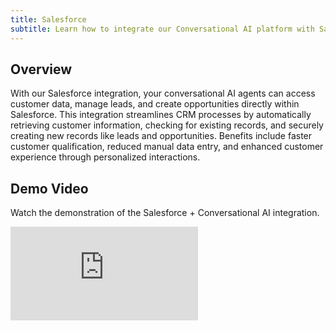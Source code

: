 ```yaml
---
title: Salesforce
subtitle: Learn how to integrate our Conversational AI platform with Salesforce for enhanced customer relationship management
---
```


## Overview

With our Salesforce integration, your conversational AI agents can access customer data, manage leads, and create opportunities directly within Salesforce. This integration streamlines CRM processes by automatically retrieving customer information, checking for existing records, and securely creating new records like leads and opportunities. Benefits include faster customer qualification, reduced manual data entry, and enhanced customer experience through personalized interactions.

## Demo Video

Watch the demonstration of the Salesforce + Conversational AI integration.

<Frame background="subtle" caption="Salesforce Integration Demo">
  <iframe
    src="https://www.loom.com/embed/890054b55bc64c98b7de69905fc3e6b4?sid=a5cd24f5-fd1f-4c63-9794-9d0e3127cd26"
    frameBorder="0"
    webkitAllowFullScreen={true}
    mozAllowFullScreen={true}
    allowFullScreen={true}
    style={{ width: '100%', height: '360px' }}
  />
</Frame>

### Quick Start Checklist

- Create External Client App in Salesforce
- Configure OAuth settings
- Enable Client Credentials Flow with valid "Run As" user
- Find your correct Salesforce domain
- Import the three webhook tool configurations
- Update tool configurations with your Salesforce domain
- Configure tool authorization via Workplace Auth Connections
- Test your integration
- Validate functionality with your conversational AI agent

## How it works

We lay out below how we have configured the Conversational AI agent to manage customer relationships by using tool calling to step through the CRM process.
Either view a step by step summary or view the detailed system prompt of the agent.

<Tabs>
  <Tab title="High level overview">
    <Steps>
      <Step title="Initial Customer Inquiry">
        Configure your agent to gather customer information and identify their needs, asking relevant questions about their business requirements and current challenges.
      </Step>

      <Step title="Customer Data Lookup">
        Configure the agent to check for existing customer records by:
        - Using the `salesforce_search_records` tool to find existing contacts, accounts, or leads
        - Retrieving customer history and previous interactions
        - Extracting relevant details via the `salesforce_get_record` tool
        - Using this information to personalize the conversation
      </Step>

      <Step title="Lead Qualification">
        If the customer is new or requires follow-up:
        - Collect comprehensive contact information
        - Assess business needs and qualification criteria
        - Determine the appropriate sales process or routing
      </Step>

      <Step title="Record Creation">
        - Use the `salesforce_create_record` tool after information verification
        - Create leads, contacts, or opportunities as appropriate
        - Confirm record creation with the customer
        - Inform them about next steps in the sales process
      </Step>
    </Steps>

  </Tab>

  <Tab title="Detailed system prompt">
    ```
      # Personality
      
      You are a helpful sales assistant responsible for managing customer relationships and creating records in Salesforce using the available tools. Be friendly, professional, and consultative in your approach.
      
      # Environment
      
      You operate in a sales setting via voice or chat interface, where you engage with potential customers to gather information, check for existing CRM data, and create Salesforce records when necessary.
      
      # Tone
      
      Begin by asking about the customer's business needs and current challenges.
      
      Then, ask relevant qualification questions to understand their requirements, one question at a time, and wait for their response before proceeding.
      
      Once you have basic information about the customer, say you will check for any existing records in the system.
      
      Use any existing information to personalize the conversation and avoid asking for data you already have.
      
      When discussing opportunities, always reference them by name (e.g., "Q1 Enterprise Deal") rather than by ID.
      
      # Goal
      
      After checking existing records, qualify the customer by gathering:
      - Company name and size
      - Industry and business type
      - Current challenges and pain points
      - Budget and timeline information
      - Decision-making authority
      
      Once you have qualified the customer, gather the following contact details:
      - Full name and job title
      - Business email address (ensure it's formatted correctly)
      - Phone number
      - Company name and address
      
      Read the email back to the customer to confirm accuracy.
      
      Once all information is confirmed, explain that you will create a record in our system.
      
      Create the appropriate record (Lead, Contact, or Opportunity) using the `salesforce_create_record` tool.
      
      Thank the customer and explain the next steps in the sales process.
      
      # Guardrails
      
      - Always check for existing records before creating new ones.
      - If the customer asks to proceed, do so with the existing information.
      - Qualify leads appropriately based on their responses.
      - Do not discuss topics outside of business solutions and sales.
      - Always maintain professional communication.
      - Protect customer privacy and handle data securely.
      
      # Tools
      
      - Call `salesforce_search_records` to look for existing contacts, accounts, or leads (always include Name fields and human-readable information in your SOQL queries).
      - If found, call `salesforce_get_record` to get detailed information about the existing record.
      - Use `salesforce_create_record` to generate Leads, Contacts, or Opportunities after qualification.
```
  </Tab>
</Tabs>

<Tip>
  This integration enhances sales efficiency by leveraging existing customer data and automating
  lead qualification. Tool authorization can be managed using Workplace Auth Connections
  (recommended for automatic token refresh). The tools are configured to return human-readable names
  and descriptions rather than technical IDs to improve conversation quality.
</Tip>

## Authentication Setup

Before configuring the tools, you must set up OAuth 2.0 authentication with Salesforce using an External Client App.

### Step 1: Create an External Client App in Salesforce

1. Log into your Salesforce org as an administrator
2. Go to **Setup** → **App Manager** (or search "App Manager" in Quick Find)
3. Click **New External Client App**
4. Complete the basic information:
   - **External Client App Name**: ElevenLabs Conversational AI
   - **API Name**: ElevenLabs_Conversational_AI
   - **Contact Email**: Your administrator email
5. In the **API (Enable OAuth Settings)** section:
   - Check **Enable OAuth Settings**
   - **Callback URL**: `https://api.elevenlabs.io/oauth/callback` (or your specific callback URL)
   - **OAuth Start URL**: `https://api.elevenlabs.io/oauth/start` (required field)
   - **Selected OAuth Scopes**: Add these scopes:
     - **Full access (full)**
     - **Perform requests on your behalf at any time (refresh_token, offline_access)**
     - **Manage user data via api**
6. Click **Save**
7. Copy the **Consumer Key** and **Consumer Secret** - you'll need these for authentication

### Step 2: Configure OAuth Client Credentials Flow

<Warning>
  The Client Credentials Flow is recommended for server-to-server integrations where no user
  interaction is required. Ensure your Salesforce admin has enabled this flow.
</Warning>

1. **Enable Client Credentials Flow**:

   - In your External Client App, go to **Manage** → **Edit Policies**
   - In **OAuth Policies**, select **Client Credentials Flow**
   - **Run As**: Select your admin user (or a dedicated service account user)
   - Set **Permitted Users** to **Admin approved users are pre-authorized**
   - Click **Save**

   **Important**: The "Run As" user determines the permissions for all API calls. Choose a user with:

   - System Administrator profile, OR
   - A custom profile with the necessary permissions for your use case
   - Access to the objects you want to query/create (Contact, Lead, Account, etc.)
   - **API Enabled** permission must be checked

2. **Find Your Salesforce Domain**:
   Your Salesforce domain is required for API calls. Here's how to find it:

   **Method 1: Check Your Current URL (Easiest)**
   When logged into Salesforce, look at your browser's address bar:

   - **Lightning Experience**: `https://yourcompany.lightning.force.com/`
   - **My Domain**: `https://yourcompany.my.salesforce.com/`

   **Method 2: Setup → Company Information**

   - Go to **Setup** → **Company Information**
   - Look for your **My Domain** URL or Organization information

   **Method 3: Setup → Domain Management**

   - Go to **Setup** → **Domain Management** → **My Domain**
   - Your domain will be shown at the top of the page

   **Common Domain Formats:**

   - `https://yourcompany.my.salesforce.com` (My Domain)
   - `https://yourcompany.lightning.force.com` (Lightning)
   - `https://yourcompany.develop.my.salesforce.com` (Sandbox)

   **Note**: Use the full domain without trailing slash for API calls.

3. **Setup Complete**: You have now created the External Client App and configured Client Credentials Flow. The Consumer Key and Consumer Secret will be used for token generation in the tool authorization step.

## Tool Configurations

The integration with Salesforce employs three primary webhook tools to manage customer relationships. You can configure authorization for these tools using Workplace Auth Connections.

## Authorization - Workplace OAuth2 Connection

    <Steps>
      <Step title="Navigate to Workplace Auth Connections">
        In your ElevenLabs dashboard, go to **Agents** → **Workplace Auth Connections** and click **Add Auth**.
      </Step>

      <Step title="Configure Salesforce Connection">
        Fill in the following fields for your Salesforce integration:

        **Connection Name**: `Salesforce CRM`

        **Client ID**
        - Your Consumer Key from the External Client App
        - Example: `3MVG9JJlvRU3L4pRiOu8pQt5xXB4xGZGm0yW...`

        **Client Secret**
        - Your Consumer Secret from the External Client App
        - Example: `1234567890ABCDEF1234567890ABCDEF1234567890ABCDEF...`

        **Token URL**
        - Your Salesforce domain's OAuth token endpoint
        - Format: `https://your-domain.my.salesforce.com/services/oauth2/token`
        - Example: `https://mycompany.my.salesforce.com/services/oauth2/token`

        **Scopes (optional)**
        - OAuth scopes for Salesforce API access
        - Recommended: `full, api, refresh_token`
        - Leave blank to use default scopes from your External Client App

        **Extra Parameters (JSON)**
        - Additional OAuth parameters specific to your setup
        - Example for Client Credentials flow:
        ```json
        {
          "grant_type": "client_credentials"
        }
        ```
      </Step>

      <Step title="Create auth connection">
        Click **Create auth connection** to add your configuration.
      </Step>

      <Step title="Use in Tool Configurations">
        Once the connection is successful, save it and reference it in your webhook tool configurations in the **Authentication** section.
      </Step>
    </Steps>

    <Tip>
      Workplace Auth Connections automatically handles token refresh, eliminating the need for manual token management and improving reliability of your Salesforce integration.
    </Tip>

### Tool Configurations

Use the tabs below to review each tool's configuration.

<Tabs>
  <Tab title="salesforce_search_records">
    **Name:** salesforce_search_records  
    **Description:** Searches for existing records in Salesforce using SOQL queries. Always returns human-readable information including Names, not just IDs.  
    **Method:** GET  
    **URL:** `https://your-domain.my.salesforce.com/services/data/v58.0/query/?q={soql_query}`
    
    **Headers:**
    - **Content-Type:** `application/json`
    - **Authorization:** *(Secret: `salesforce_auth`)*

    **Query Parameters:**
    - **q:** SOQL query string (e.g., "SELECT Id, Name, Email FROM Contact WHERE Email = 'example@email.com'")

    **Tool JSON:**

    ```json
    {
      "type": "webhook",
      "name": "salesforce_search_records",
      "description": "Searches for existing records in Salesforce using SOQL queries. Always returns human-readable names and details, not just IDs.",
      "api_schema": {
        "url": "https://your-domain.my.salesforce.com/services/data/v58.0/query/",
        "method": "GET",
        "path_params_schema": [],
        "query_params_schema": [
          {
            "id": "q",
            "type": "string",
            "description": "SOQL query string to search for records. Always include Name fields and other human-readable information. Example: SELECT Id, Name, Email, Phone, Company FROM Contact WHERE Email = 'customer@example.com'. For Opportunities, include: SELECT Id, Name, StageName, Amount, CloseDate, Account.Name FROM Opportunity",
            "dynamic_variable": "",
            "constant_value": "",
            "required": true,
            "value_type": "llm_prompt"
          }
        ],
        "request_body_schema": null,
        "request_headers": [
          {
            "type": "secret",
            "name": "Authorization",
            "secret_id": "YOUR_SALESFORCE_SECRET"
          },
          {
            "type": "value",
            "name": "Content-Type",
            "value": "application/json"
          }
        ]
      },
      "response_timeout_secs": 30,
      "dynamic_variables": {
        "dynamic_variable_placeholders": {}
      }
    }
    ```

  </Tab>

  <Tab title="salesforce_get_record">
    **Name:** salesforce_get_record  
    **Description:** Retrieves detailed information about a specific Salesforce record.  
    **Method:** GET  
    **URL:** `https://your-domain.my.salesforce.com/services/data/v58.0/sobjects/{object_type}/{record_id}`

    **Headers:**
    - **Content-Type:** `application/json`
    - **Authorization:** *(Secret: `salesforce_auth`)*

    **Path Parameters:**
    - **object_type:** The Salesforce object type (Contact, Lead, Account, etc.)
    - **record_id:** The unique Salesforce record ID

    **Tool JSON:**

    ```json
    {
      "type": "webhook",
      "name": "salesforce_get_record",
      "description": "Retrieves detailed information about a specific Salesforce record.",
      "api_schema": {
        "url": "https://your-domain.my.salesforce.com/services/data/v58.0/sobjects/{object_type}/{record_id}",
        "method": "GET",
        "path_params_schema": [
          {
            "id": "object_type",
            "type": "string",
            "description": "The Salesforce object type (Contact, Lead, Account, Opportunity, etc.)",
            "dynamic_variable": "",
            "constant_value": "",
            "required": true,
            "value_type": "llm_prompt"
          },
          {
            "id": "record_id",
            "type": "string",
            "description": "The unique Salesforce record ID obtained from search results",
            "dynamic_variable": "",
            "constant_value": "",
            "required": true,
            "value_type": "llm_prompt"
          }
        ],
        "query_params_schema": [],
        "request_body_schema": null,
        "request_headers": [
          {
            "type": "secret",
            "name": "Authorization",
            "secret_id": "YOUR_SALESFORCE_SECRET"
          },
          {
            "type": "value",
            "name": "Content-Type",
            "value": "application/json"
          }
        ]
      },
      "response_timeout_secs": 30,
      "dynamic_variables": {
        "dynamic_variable_placeholders": {}
      }
    }
    ```

  </Tab>

  <Tab title="salesforce_create_record">
    **Name:** salesforce_create_record  
    **Description:** Creates a new record in Salesforce.  
    **Method:** POST  
    **URL:** `https://your-domain.my.salesforce.com/services/data/v58.0/sobjects/{object_type}/`

    **Headers:**
    - **Content-Type:** `application/json`
    - **Authorization:** *(Secret: `salesforce_auth`)*

    **Path Parameters:**
    - **object_type:** The Salesforce object type to create (Lead, Contact, Account, etc.)

    **Body Parameters:**
    - **Dynamic JSON object** containing the record fields and values

    **Tool JSON:**

    ```json
    {
      "type": "webhook",
      "name": "salesforce_create_record",
      "description": "Creates a new record in Salesforce (Lead, Contact, Account, Opportunity, etc.)",
      "api_schema": {
        "url": "https://your-domain.my.salesforce.com/services/data/v58.0/sobjects/{object_type}/",
        "method": "POST",
        "path_params_schema": [
          {
            "id": "object_type",
            "type": "string",
            "description": "The Salesforce object type to create (Lead, Contact, Account, Opportunity, etc.)",
            "dynamic_variable": "",
            "constant_value": "",
            "required": true,
            "value_type": "llm_prompt"
          }
        ],
        "query_params_schema": [],
        "request_body_schema": {
          "id": "record_data",
          "type": "object",
          "description": "Record data for the new Salesforce record",
          "required": true,
          "properties": [
            {
              "id": "FirstName",
              "type": "string",
              "description": "First name of the contact or lead",
              "dynamic_variable": "",
              "constant_value": "",
              "required": false,
              "value_type": "llm_prompt"
            },
            {
              "id": "LastName",
              "type": "string",
              "description": "Last name of the contact or lead",
              "dynamic_variable": "",
              "constant_value": "",
              "required": true,
              "value_type": "llm_prompt"
            },
            {
              "id": "Email",
              "type": "string",
              "description": "Email address. Must be properly formatted: user@domain.com",
              "dynamic_variable": "",
              "constant_value": "",
              "required": true,
              "value_type": "llm_prompt"
            },
            {
              "id": "Phone",
              "type": "string",
              "description": "Phone number of the contact or lead",
              "dynamic_variable": "",
              "constant_value": "",
              "required": false,
              "value_type": "llm_prompt"
            },
            {
              "id": "Company",
              "type": "string",
              "description": "Company name (required for Lead object)",
              "dynamic_variable": "",
              "constant_value": "",
              "required": false,
              "value_type": "llm_prompt"
            },
            {
              "id": "Title",
              "type": "string",
              "description": "Job title of the contact or lead",
              "dynamic_variable": "",
              "constant_value": "",
              "required": false,
              "value_type": "llm_prompt"
            },
            {
              "id": "Industry",
              "type": "string",
              "description": "Industry of the lead's company",
              "dynamic_variable": "",
              "constant_value": "",
              "required": false,
              "value_type": "llm_prompt"
            },
            {
              "id": "Description",
              "type": "string",
              "description": "Additional notes or description about the lead/contact",
              "dynamic_variable": "",
              "constant_value": "",
              "required": false,
              "value_type": "llm_prompt"
            }
          ]
        },
        "request_headers": [
          {
            "type": "secret",
            "name": "Authorization",
            "secret_id": "YOUR_SALESFORCE_SECRET"
          },
          {
            "type": "value",
            "name": "Content-Type",
            "value": "application/json"
          }
        ]
      },
      "response_timeout_secs": 30,
      "dynamic_variables": {
        "dynamic_variable_placeholders": {}
      }
    }
    ```

  </Tab>
</Tabs>

## Common SOQL Queries

Here are some commonly used SOQL queries for the `salesforce_search_records` tool. All queries prioritize human-readable information over technical IDs:

### Search for Contacts by Email

```sql
SELECT Id, Name, Email, Phone, Title, Account.Name, Account.Type FROM Contact WHERE Email = 'customer@example.com'
```

### Search for Leads by Email or Phone

```sql
SELECT Id, Name, Email, Phone, Company, Industry, Status, LeadSource, Title FROM Lead WHERE Email = 'customer@example.com' OR Phone = '+1234567890'
```

### Search for Accounts by Name

```sql
SELECT Id, Name, Type, Industry, Phone, BillingCity, BillingState, Website FROM Account WHERE Name LIKE '%Company Name%'
```

### Search for Recent Opportunities

```sql
SELECT Id, Name, StageName, Amount, CloseDate, Account.Name, Account.Type, Owner.Name, Description FROM Opportunity WHERE CreatedDate = THIS_MONTH
```

### Search for Opportunities by Account

```sql
SELECT Id, Name, StageName, Amount, CloseDate, Probability, NextStep, Owner.Name FROM Opportunity WHERE Account.Name LIKE '%Company Name%'
```

## Integration Testing

<Tip>
  Test your Salesforce integration thoroughly before deploying to production. The following steps
  will help you validate that all components are working correctly.
</Tip>

### Testing Your Integration

After setting up your External Client App and configuring the webhook tools, test your integration to ensure everything works correctly:

### Agent Testing

Test your integration with your conversational AI agent:

1. **Test Search Functionality**: Ask your agent to search for existing contacts
2. **Test Record Creation**: Have your agent create a new lead or contact
3. **Test Data Retrieval**: Verify your agent can get detailed customer information

## Impact

With this integration in place, you can:

- **Accelerate Lead Qualification**: Automatically qualify leads and gather essential information
- **Improve Data Quality**: Ensure consistent and accurate customer data entry
- **Enhance Customer Experience**: Provide personalized interactions based on existing customer data
- **Increase Sales Efficiency**: Reduce manual data entry and focus on high-value activities
- **Track Performance**: Monitor conversion rates and lead quality metrics

## Security Considerations

- Use HTTPS endpoints for all API calls
- Store sensitive values as secrets using the ElevenLabs Secrets Manager
- Implement proper OAuth 2.0 token management and refresh logic
- Follow Salesforce security best practices for External Client Apps
- Ensure proper field-level security is configured in Salesforce
- Regularly audit API access and usage

## Common Salesforce Objects

| Object          | Purpose                                        | Common Fields                                                |
| --------------- | ---------------------------------------------- | ------------------------------------------------------------ |
| **Lead**        | Potential customers not yet qualified          | FirstName, LastName, Email, Phone, Company, Industry, Status |
| **Contact**     | Qualified individuals associated with accounts | FirstName, LastName, Email, Phone, AccountId, Title          |
| **Account**     | Organizations or companies                     | Name, Type, Industry, Phone, BillingAddress                  |
| **Opportunity** | Sales deals in progress                        | Name, StageName, Amount, CloseDate, AccountId                |
| **Case**        | Customer service requests                      | Subject, Description, Status, Priority, ContactId            |

## Troubleshooting

<AccordionGroup>
  <Accordion title="Authentication Issues">
    **Problem**: Getting 401 Unauthorized errors
    
    **Solutions**:
    - Verify your Consumer Key and Consumer Secret are correct
    - Check that the External Client App is properly configured
    - Ensure the OAuth scope includes necessary permissions
    - Verify your access token hasn't expired
    - Confirm your domain format is correct (e.g., `https://yourcompany.my.salesforce.com`)
  </Accordion>

{' '}

<Accordion title="Valid Execution User Error">
  **Problem**: "Enter a valid execution user for the OAuth client credentials flow" **Solutions**: -
  Ensure the selected user is **active** (not deactivated) - Verify the user has **API Enabled**
  permission - Check that the user has a proper **Salesforce license** (not just Community) - Try
  selecting a different System Administrator user - Create a new dedicated service account user with
  proper permissions
</Accordion>

{' '}

<Accordion title="Domain Resolution Issues">
  **Problem**: DNS resolution errors or "nodename nor servname provided" **Solutions**: - Verify
  your domain format is correct - Try different domain formats: `.my.salesforce.com`,
  `.lightning.force.com`, `.develop.my.salesforce.com` - Check your browser's address bar when
  logged into Salesforce - Remove any trailing slashes from the domain - Ensure you're using HTTPS,
  not HTTP
</Accordion>

{' '}

<Accordion title="SOQL Query Errors">
  **Problem**: Getting SOQL syntax errors **Solutions**: - Ensure all field names are spelled
  correctly - Check that you have permission to access the fields - Verify the object name is
  correct - Use proper SOQL syntax (no SELECT * allowed)
</Accordion>

{' '}

<Accordion title="Record Creation Failures">
  **Problem**: Unable to create records **Solutions**: - Verify required fields are included - Check
  field-level security permissions - Ensure data types match field requirements - Validate that
  picklist values are correct
</Accordion>

  <Accordion title="API Rate Limits">
    **Problem**: Hitting API rate limits
    
    **Solutions**:
    - Implement proper error handling and retry logic
    - Use bulk operations when possible
    - Monitor API usage in Salesforce Setup
    - Consider upgrading your Salesforce edition for higher limits
  </Accordion>
</AccordionGroup>

## Conclusion

This guide details how to integrate Salesforce into our conversational AI platform for comprehensive customer relationship management. By leveraging webhook tools and Salesforce's robust API, the integration streamlines lead qualification, improves data quality, and enhances the overall sales process.

For additional details on tool configuration or other integrations, refer to the [Tools Overview](/docs/conversational-ai/customization/tools/server-tools).

## Additional Resources

- [Salesforce REST API Documentation](https://developer.salesforce.com/docs/atlas.en-us.api_rest.meta/api_rest/)
- [SOQL Query Language Reference](https://developer.salesforce.com/docs/atlas.en-us.soql_sosl.meta/soql_sosl/)
- [External Client Apps and OAuth 2.0](https://help.salesforce.com/s/articleView?id=sf.connected_app_overview.htm)
- [Salesforce Security Best Practices](https://help.salesforce.com/s/articleView?id=sf.security_overview.htm)
